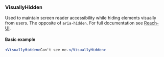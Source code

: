 
<Nav title="VisuallyHidden" />
<SEO title="VisuallyHidden" />

<Container>
<Article sidebar={[
  { id: 'VisuallyHidden', name: 'VisuallyHidden'},
  { id: 'Basic usage', name: 'Basic usage' }
]}>

# VisuallyHidden

Used to maintain screen reader accessibility while hiding elements visually from users. The opposite of `aria-hidden`. For full documentation see [Reach-UI](https://ui.reach.tech/visually-hidden).

#### Basic example

```.jsx
<VisuallyHidden>Can't see me.</VisuallyHidden>
```

</Article>
</Container>
